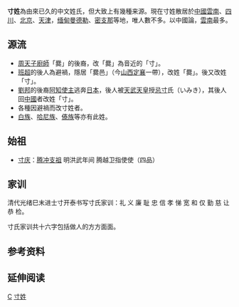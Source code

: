 {{Unreferenced|time=2021-11-28T01:40:41+00:00}}
'''寸姓'''為由來已久的中文姓氏，但大致上有幾種来源。現在寸姓散居於[[中國|中國]][[雲南|雲南]]、[[四川|四川]]、[[北京|北京]]、[[天津|天津]]，[[缅甸|缅甸]][[曼德勒|曼德勒]]、[[密支那|密支那]]等地，唯人數不多。以中國論，[[雲南|雲南]]最多。

== 源流 ==
* [[周天子|周天子]][[廚師|廚師]]「爨」的後裔，改「爨」為音近的「寸」。
* [[班超|班超]]的後人為避禍，隱居「爨邑」（今[[山西|山西]][[定襄|定襄]]一帶），改姓「爨」。後又改姓「寸」。
* [[劉邦|劉邦]]的後裔[[阿知使主|阿知使主]]逃奔[[日本|日本]]，後人被[[天武天皇|天武天皇]]授[[忌寸|忌寸]]氏（いみき），其後人回[[中國|中國]]者改姓「寸」。
* 各種因避禍而改寸姓者。
* [[白族|白族]]、[[哈尼族|哈尼族]]、[[傣族|傣族]]等亦有此姓。

== 始祖 ==
* [[寸庆|寸庆]]：[[腾冲支祖|腾冲支祖]] 明洪武年间 腾越卫指使使（四品）

== 家训 ==
清代光绪巳末进士寸开泰书写寸氏家训：礼 义 廉 耻 忠 信 孝 悌 宽 和 仅 勤 慈 让 恭 检。

寸氏家训共十六字包括做人的方方面面。

== 参考资料 ==
{{reflist}}

== 延伸阅读 ==
{{Wikisource further reading}}

[[Category:漢姓|C]]
[[Category:寸姓|]]